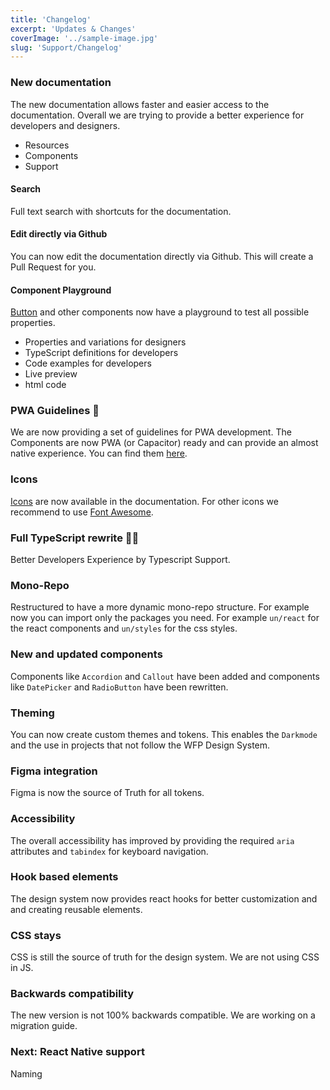 ```yaml
---
title: 'Changelog'
excerpt: 'Updates & Changes'
coverImage: '../sample-image.jpg'
slug: 'Support/Changelog'
---
```


### New documentation

The new documentation allows faster and easier access to the documentation. Overall we are trying to provide a better experience for developers and designers.

- Resources
- Components
- Support

#### Search

Full text search with shortcuts for the documentation.

<FigmaImage
  url="https://www.figma.com/file/wFEEbUEWrlfMhs2a1S2RTp/United-Nations-core-website?node-id=1427%3A532"
  title="Full Text Search"
/>

#### Edit directly via Github

<FigmaImage url="https://www.figma.com/file/wFEEbUEWrlfMhs2a1S2RTp/United-Nations-core-website?node-id=1429%3A537" />
You can now edit the documentation directly via Github. This will create a Pull Request
for you.

#### Component Playground

[Button](/posts/components/ui-elements/button) and other components now have a playground to test all possible properties.

- Properties and variations for designers
- TypeScript definitions for developers
- Code examples for developers
- Live preview
- html code

### PWA Guidelines 📱

<FigmaImage url="https://www.figma.com/file/wFEEbUEWrlfMhs2a1S2RTp/United-Nations-core-website?node-id=1429%3A544" />

We are now providing a set of guidelines for PWA development. The Components are now PWA (or Capacitor) ready and can provide an almost native experience. You can find them [here](/documentation/guidelines/pwa).

### Icons

[Icons](/posts/documentation/guidelines/icons/core-icons) are now available in the documentation. For other icons we recommend to use [Font Awesome](https://fontawesome.com).

### Full TypeScript rewrite 👩‍💻

Better Developers Experience by Typescript Support.

<FigmaImage
  url="https://www.figma.com/file/wFEEbUEWrlfMhs2a1S2RTp/United-Nations-core-website?node-id=1419%3A503"
  title="Autoimport of the components and description"
/>
<FigmaImage
  url="https://www.figma.com/file/wFEEbUEWrlfMhs2a1S2RTp/United-Nations-core-website?node-id=1419%3A524"
  title="Autocomplete of props and validation"
/>
<FigmaImage
  url="https://www.figma.com/file/wFEEbUEWrlfMhs2a1S2RTp/United-Nations-core-website?node-id=1419%3A529"
  title="Description for each property"
/>

### Mono-Repo

Restructured to have a more dynamic mono-repo structure.
For example now you can import only the packages you need. For example `un/react` for the react components and `un/styles` for the css styles.

### New and updated components

Components like `Accordion` and `Callout` have been added and components like `DatePicker` and `RadioButton` have been rewritten.

### Theming

You can now create custom themes and tokens. This enables the `Darkmode` and the use in projects that not follow the WFP Design System.

### Figma integration

Figma is now the source of Truth for all tokens.

### Accessibility

The overall accessibility has improved by providing the required `aria` attributes and `tabindex` for keyboard navigation.

### Hook based elements

The design system now provides react hooks for better customization and and creating reusable elements.

### CSS stays

CSS is still the source of truth for the design system. We are not using CSS in JS.

### Backwards compatibility

The new version is not 100% backwards compatible. We are working on a migration guide.

### Next: React Native support

Naming
